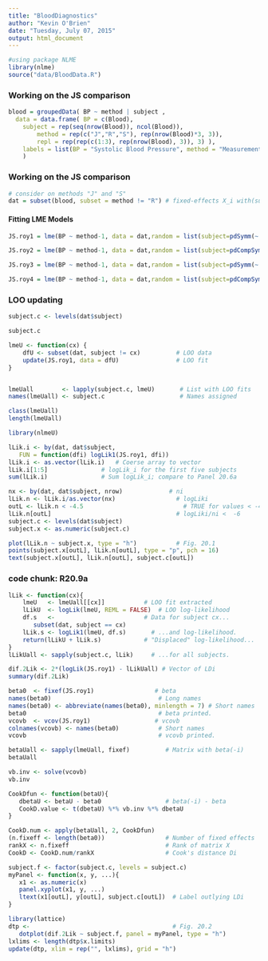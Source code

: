 ```yaml
---
title: "BloodDiagnostics"
author: "Kevin O'Brien"
date: "Tuesday, July 07, 2015"
output: html_document
---
```

```r
#using package NLME
library(nlme)
source("data/BloodData.R")
```

### Working on the JS comparison
```r
blood = groupedData( BP ~ method | subject ,
  data = data.frame( BP = c(Blood), 
  	subject = rep(seq(nrow(Blood)), ncol(Blood)),
		method = rep(c("J","R","S"), rep(nrow(Blood)*3, 3)),
		repl = rep(rep(c(1:3), rep(nrow(Blood), 3)), 3) ),
	labels = list(BP = "Systolic Blood Pressure", method = "Measurement Device"),
	)
```

### Working on the JS comparison
```r
# consider on methods "J" and "S"
dat = subset(blood, subset = method != "R") # fixed-effects X_i with(subset(dat, subset = subject == "1"), model.matrix(BP ~ method)) # random-effects Z_i with(subset(dat, subset = subject == "1"), model.matrix( ~ method -1))
```
#### Fitting LME Models
```r
JS.roy1 = lme(BP ~ method-1, data = dat,random = list(subject=pdSymm(~ method-1)), weights=varIdent(form=~1|method),correlation = corSymm(form=~1 | subject/repl), method="ML")

JS.roy2 = lme(BP ~ method-1, data = dat,random = list(subject=pdCompSymm(~ method-1)), correlation = corSymm(form=~1 | subject/repl), method="ML")

JS.roy3 = lme(BP ~ method-1, data = dat,random = list(subject=pdSymm(~ method-1)),weights=varIdent(form=~1|method), correlation = corCompSymm(form=~1 | subject/repl), method="ML")

JS.roy4 = lme(BP ~ method-1, data = dat,random = list(subject=pdCompSymm(~ method-1)), correlation = corCompSymm(form=~1 | subject/repl), method="ML")
```

### LOO updating 

```r

subject.c <- levels(dat$subject)

subject.c
```

```r
lmeU <- function(cx) { 
    dfU <- subset(dat, subject != cx)          # LOO data 
    update(JS.roy1, data = dfU)                # LOO fit 
}


lmeUall        <- lapply(subject.c, lmeU)       # List with LOO fits
names(lmeUall) <- subject.c                     # Names assigned          
```



```r
class(lmeUall)
length(lmeUall)
```

```r
library(nlmeU)
```

```r
lLik.i <- by(dat, dat$subject,
   FUN = function(dfi) logLik1(JS.roy1, dfi))
lLik.i <- as.vector(lLik.i)   # Coerse array to vector  
lLik.i[1:5]               # logLik_i for the first five subjects
sum(lLik.i)               # Sum logLik_i; compare to Panel 20.6a

```

```r

nx <- by(dat, dat$subject, nrow)             # ni
lLik.n <- lLik.i/as.vector(nx)                 # logLiki
outL <- lLik.n < -4.5                            # TRUE for values < -4.5
lLik.n[outL]                                   # logLiki/ni <  -6
subject.c <- levels(dat$subject)
subject.x <- as.numeric(subject.c)

```

```r
plot(lLik.n ~ subject.x, type = "h")           # Fig. 20.1
points(subject.x[outL], lLik.n[outL], type = "p", pch = 16)
text(subject.x[outL], lLik.n[outL], subject.c[outL])
```


### code chunk: R20.9a
```r
lLik <- function(cx){                  
    lmeU   <- lmeUall[[cx]]           # LOO fit extracted 
    lLikU  <- logLik(lmeU, REML = FALSE)  # LOO log-likelihood
    df.s   <-                         # Data for subject cx...
       subset(dat, subject == cx)                 
    lLik.s <- logLik1(lmeU, df.s)       # ...and log-likelihood.
    return(lLikU + lLik.s)            # "Displaced" log-likelihood...
}
lLikUall <- sapply(subject.c, lLik)     # ...for all subjects.         
```

```r
dif.2Lik <- 2*(logLik(JS.roy1) - lLikUall) # Vector of LDi
summary(dif.2Lik)
```


```r
beta0  <- fixef(JS.roy1)                 # beta
names(beta0)                              # Long names
names(beta0) <- abbreviate(names(beta0), minlength = 7) # Short names 
beta0                                     # beta printed.
vcovb  <- vcov(JS.roy1)                  # vcovb 
colnames(vcovb) <- names(beta0)           # Short names
vcovb                                     # vcovb printed. 

```

```r
betaUall <- sapply(lmeUall, fixef)          # Matrix with beta(-i)
betaUall

vb.inv <- solve(vcovb)       
vb.inv
```

```r
CookDfun <- function(betaU){  
   dbetaU <- betaU - beta0                  # beta(-i) - beta
   CookD.value <- t(dbetaU) %*% vb.inv %*% dbetaU 
}
```

```r

CookD.num <- apply(betaUall, 2, CookDfun)
(n.fixeff <- length(beta0))                 # Number of fixed effects
rankX <- n.fixeff                           # Rank of matrix X
CookD <- CookD.num/rankX                    # Cook's distance Di

```

```r
subject.f <- factor(subject.c, levels = subject.c)
myPanel <- function(x, y, ...){
   x1 <- as.numeric(x)
   panel.xyplot(x1, y, ...)
   ltext(x1[outL], y[outL], subject.c[outL])  # Label outlying LDi
}
```

```r
library(lattice)
dtp <-                                        # Fig. 20.2
   dotplot(dif.2Lik ~ subject.f, panel = myPanel, type = "h")           
lxlims <- length(dtp$x.limits)         
update(dtp, xlim = rep("", lxlims), grid = "h") 
```